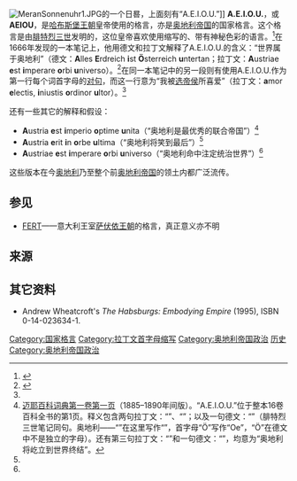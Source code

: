 {{Dablink|“'''AEIOU'''”重定向至此。关于英语-{zh-cn:元音;zh-tw:母音;zh-hk:元音;}-字母，详见“'''[[英语字母|英语字母]]'''”、“'''[[元音|-{zh-cn:元音;zh-tw:母音;zh-hk:元音;}-]]'''”。}}
[[Image:MeranSonnenuhr1.JPG|thumb]]的一个日晷，上面刻有“A.E.I.O.U.”]]
'''A.E.I.O.U.'''，或'''AEIOU'''，是[[哈布斯堡王朝|哈布斯堡王朝]]皇帝使用的格言，亦是[[奥地利帝国|奥地利帝国]]的国家格言。这个格言是由[[腓特烈三世_(神圣罗马帝国)|腓特烈三世]]发明的，这位皇帝喜欢使用缩写的、带有神秘色彩的语言。<ref name="brewer">{{Citation | last = Brewer | first = E. Cobham | authorlink = | coauthors = | title = The Dictionary of Phrase and Fable | publisher = Avenel Books | date = 1978 (reprint of 1894 version) | location = Edwinstowe, England | isbn = 0-517-25921-4 | page = 1 | postscript = <!--none-->}}</ref>在1666年发现的一本笔记上，他用德文和拉丁文解释了A.E.I.O.U.的含义：“世界属于奥地利”（德文：'''A'''lles '''E'''rdreich '''i'''st '''Ö'''sterreich '''u'''ntertan；拉丁文：'''A'''ustriae '''e'''st '''i'''mperare '''o'''rbi '''u'''niverso）。<ref name="Habsburger">{{Cite web |url=http://www.habsburger.net/en/chapter/aeiou |title=AEIOU |work=Die Welt der Habsburger |accessdate=2019-09-06 |archive-date=2019-01-12 |archive-url=https://web.archive.org/web/20190112105511/http://www.habsburger.net/en/chapter/aeiou |dead-url=no }}</ref>在同一本笔记中的另一段则有使用A.E.I.O.U.作为第一行每个词首字母的[[对句|对句]]，而这一行意为“我被[[选帝侯|选帝侯]]所喜爱”（拉丁文：'''a'''mor '''e'''lectis, '''i'''niustis '''o'''rdinor '''u'''ltor）。<ref name="Habsburger"/>

还有一些其它的解释和假设：
*'''A'''ustria '''e'''st '''i'''mperio '''o'''ptime '''u'''nita（“奥地利是最优秀的联合帝国”）<ref name="MKL">[[迈耶百科词典|迈耶百科词典]][[c:File:Meyers_b1_s0001.jpg|第一卷第一页]]（1885–1890年间版）。“A.E.I.O.U.”位于整本16卷百科全书的第1页。释义包含两句拉丁文：“{{lang|la|Austriae est imperare orbi universo}}”、“{{lang|la|Austriae est imperium orbis universi}}”；以及一句德文：“{{lang|de|Alles Erdreich ist Oesterreich unterthan}}”（腓特烈三世笔记同句。奥地利——“{{lang|de|Österreich}}”在这里写作“{{lang|de|Oesterreich}}”，首字母“Ö”写作“Oe”，“Ö”在德文中不是独立的字母）。还有第三句拉丁文：“{{lang|la|Austria erit in orbe ultima}}”和一句德文：“{{lang|de|Österreich wird bestehen bis ans Ende der Welt}}”，均意为“奥地利将屹立到世界终结”。</ref>
*'''A'''ustria '''e'''rit '''i'''n '''o'''rbe '''u'''ltima（“奥地利将笑到最后”）<ref name="MKL"/>
*'''A'''ustriae '''e'''st '''i'''mperare '''o'''rbi '''u'''niverso（“奥地利命中注定统治世界”）<ref name="MKL"/>

这些版本在今[[奥地利|奥地利]]乃至整个前[[奥地利帝国|奥地利帝国]]的领土内都广泛流传。

== 参见 ==
*[[FERT|FERT]]——意大利王室[[萨伏依王朝|萨伏依王朝]]的格言，真正意义亦不明

== 来源==
{{reflist}}

==其它资料==
{{refbegin}}
*Andrew Wheatcroft's ''The Habsburgs: Embodying Empire'' (1995), ISBN 0-14-023634-1.
{{refend}}

[[Category:国家格言|Category:国家格言]]
[[Category:拉丁文首字母缩写|Category:拉丁文首字母缩写]]
[[Category:奥地利帝国政治|Category:奥地利帝国政治]]
[[Category:奥地利国家象征|历史]]
[[Category:奥地利帝国政治|Category:奥地利帝国政治]]